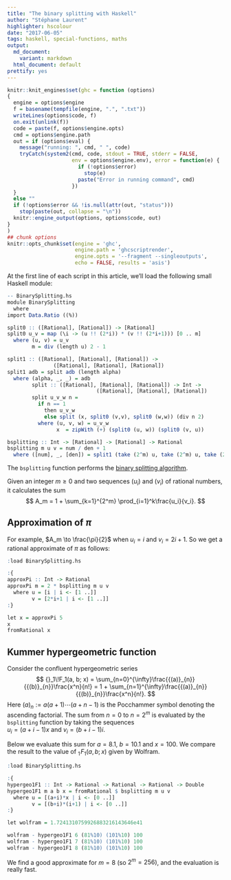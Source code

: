```yaml
---
title: "The binary splitting with Haskell"
author: "Stéphane Laurent"
highlighter: hscolour
date: "2017-06-05"
tags: haskell, special-functions, maths
output:
  md_document:
    variant: markdown
  html_document: default
prettify: yes
---
```



```r
knitr::knit_engines$set(ghc = function (options)
{
  engine = options$engine
  f = basename(tempfile(engine, ".", ".txt"))
  writeLines(options$code, f)
  on.exit(unlink(f))
  code = paste(f, options$engine.opts)
  cmd = options$engine.path
  out = if (options$eval) {
    message("running: ", cmd, " ", code)
    tryCatch(system2(cmd, code, stdout = TRUE, stderr = FALSE,
                     env = options$engine.env), error = function(e) {
                       if (!options$error)
                         stop(e)
                       paste("Error in running command", cmd)
                     })
  }
  else ""
  if (!options$error && !is.null(attr(out, "status")))
    stop(paste(out, collapse = "\n"))
  knitr::engine_output(options, options$code, out)
}
)
## chunk options
knitr::opts_chunk$set(engine = 'ghc', 
                      engine.path = 'ghcscriptrender', 
                      engine.opts = '--fragment --singleoutputs', 
                      echo = FALSE, results = 'asis')
```

At the first line of each script in this article, we'll load the following small Haskell module:

```r
-- BinarySplitting.hs
module BinarySplitting
  where
import Data.Ratio ((%))

split0 :: ([Rational], [Rational]) -> [Rational]
split0 u_v = map (\i -> (u !! (2*i)) * (v !! (2*i+1))) [0 .. m]
  where (u, v) = u_v
        m = div (length u) 2 - 1

split1 :: ([Rational], [Rational], [Rational]) ->
               ([Rational], [Rational], [Rational])
split1 adb = split adb (length alpha)
  where (alpha, _, _) = adb
        split :: ([Rational], [Rational], [Rational]) -> Int ->
                             ([Rational], [Rational], [Rational])
        split u_v_w n =
          if n == 1
            then u_v_w
            else split (x, split0 (v,v), split0 (w,w)) (div n 2)
          where (u, v, w) = u_v_w
                x  = zipWith (+) (split0 (u, w)) (split0 (v, u))

bsplitting :: Int -> [Rational] -> [Rational] -> Rational
bsplitting m u v = num / den + 1
  where ([num], _, [den]) = split1 (take (2^m) u, take (2^m) u, take (2^m) v)
```

The `bsplitting` function performs the [binary splitting algorithm](https://laustep.github.io/stlahblog/posts/hypergeometric.html). 

Given an integer $m \geq 0$ and two sequences $(u_i)$ and $(v_i)$ 
of rational numbers, it calculates the sum
$$
A_m = 1 + \sum_{k=1}^{2^m} \prod_{i=1}^k\frac{u_i}{v_i}.  
$$

## Approximation of $\pi$

For example, $A_m \to \frac{\pi}{2}$ when $u_i = i$ and $v_i = 2i+1$. 
So we get a rational approximate of $\pi$ as follows:

```r
:load BinarySplitting.hs

:{
approxPi :: Int -> Rational
approxPi m = 2 * bsplitting m u v
  where u = [i | i <- [1 ..]]
        v = [2*i+1 | i <- [1 ..]]
:}

let x = approxPi 5
x
fromRational x
```


## Kummer hypergeometric function

Consider the confluent hypergeometric series 
$$
{}_1\!F_1(a, b; x) = \sum_{n=0}^{\infty}\frac{{(a)}_{n}}{{(b)}_{n}}\frac{x^n}{n!} = 1 + \sum_{n=1}^{\infty}\frac{{(a)}_{n}}{{(b)}_{n}}\frac{x^n}{n!}.
$$
 Here ${(a)}_n:=a(a+1)\cdots(a+n-1)$ is the Pocchammer symbol denoting the ascending factorial.
 The sum from $n=0$ to $n=2^m$ is evaluated by the `bsplitting` function by taking the sequences  
$u_i = (a+i-1)x$ and $v_i = (b+i-1)i$.

Below we evaluate this sum for $a=8.1$, $b=10.1$ and $x=100$. 
We compare the result to the value of ${}_1\!F_1(a, b; x)$ given by Wolfram.

```r
:load BinarySplitting.hs

:{
hypergeo1F1 :: Int -> Rational -> Rational -> Rational -> Double
hypergeo1F1 m a b x = fromRational $ bsplitting m u v
  where u = [(a+i)*x | i <- [0 ..]]
        v = [(b+i)*(i+1) | i <- [0 ..]]
:}

let wolfram = 1.7241310759926883216143646e41

wolfram - hypergeo1F1 6 (81%10) (101%10) 100
wolfram - hypergeo1F1 7 (81%10) (101%10) 100
wolfram - hypergeo1F1 8 (81%10) (101%10) 100
```

We find a good approximate for $m=8$ (so $2^m=256$), and the evaluation is really fast.